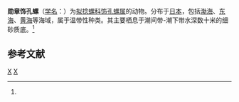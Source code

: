 {{Speciesbox
| taxon = Decorifera insignis
| binomial_authority = (Pilsbry, 1904)<ref name='id10616'>{{cite web| url =http://www.bioinfo.cn/db05/BjdwSpecies.php?action=view&id=10616| title =勋章饰孔螺| work =《中国动物物种编目数据库》| publisher =中国科学院微生物研究所| author =中国科学院动物研究所| accessdate =2009-04-28| deadurl =yes| archiveurl =https://web.archive.org/web/20160305045148/http://www.bioinfo.cn/db05/BjdwSpecies.php?action=view&id=10616| archivedate =2016-03-05}}</ref>
}}

'''勋章饰孔螺'''（[[学名|学名]]：{{lang|la|''Decorifera insignis''}}）为[[拟捻螺科|拟捻螺科]][[饰孔螺属|饰孔螺属]]的动物。分布于[[日本|日本]]，包括[[渤海|渤海]]、[[东海|东海]]、[[黄海|黄海]]等海域，属于温带性种类。其主要栖息于潮间带-潮下带水深数十米的细砂质底。<ref name='id10616'/>

== 参考文献 ==
{{reflist}}

{{taxonbar}}
[[Category:_1904年描述的动物|X]]
[[Category:饰孔螺属|X]]